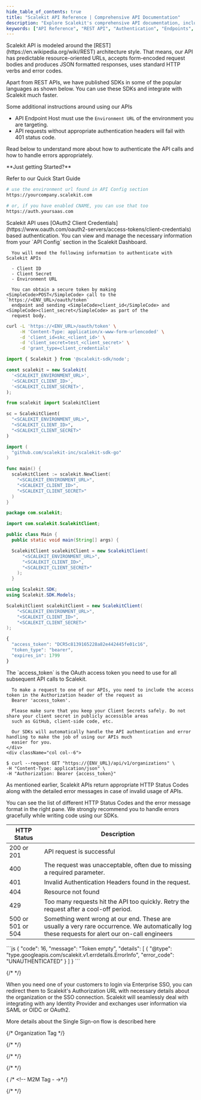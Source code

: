 ```yaml
---
hide_table_of_contents: true
title: "Scalekit API Reference | Comprehensive API Documentation"
description: "Explore Scalekit's comprehensive API documentation, including authentication, user management, webhooks, and integration endpoints for seamless implementation."
keywords: ["API Reference", "REST API", "Authentication", "Endpoints", "Integration", "User Management", "Webhooks", "API Documentation"]
---
```



<SidebarWrapper>
<div className="custom_container">

<aside>
  <div className="sidebar">
    <div className="sidebarContainer">
      <nav className="menu thin-scrollbar">
        <ul className="theme-doc-sidebar-menu menu__list">
          <SidebarItems></SidebarItems>
        </ul>
      </nav>
    </div>
  </div>
</aside>

<div className="theme-doc-markdown markdown">

<IntersectingHeader
    id="introduction"
    title="Introduction"
    initialInView="true"
    classList="undefined"
/>
<div className="row section">
<div className="col col--6">
Scalekit API is modeled around the [REST](https://en.wikipedia.org/wiki/REST) architecture style. That means, our API has predictable resource-oriented URLs, accepts form-encoded request bodies and produces JSON formatted responses, uses standard HTTP verbs and error codes.

Apart from REST APIs, we have published SDKs in some of the popular languages as shown below. You can use these SDKs and integrate with Scalekit much faster.

Some additional instructions around using our APIs

- API Endpoint Host must use the `Environment URL` of the environment you are targeting.
- API requests without appropriate authentication headers will fail with 401 status code.

Read below to understand more about how to authenticate the API calls and how to handle errors appropriately.

</div>
<div className="col col--6">
**Just getting Started?**

Refer to our <Link href="/sso/quickstart" target="_blank">Quick Start Guide</Link> <br />

<InstallSDK />

<CodeWithHeader title="API Server Endpoint">

```bash
# use the environment url found in API Config section
https://yourcompany.scalekit.com

# or, if you have enabled CNAME, you can use that too
https://auth.yoursaas.com
```

</CodeWithHeader>
</div>
</div>

<IntersectingHeader id="authentication" title="Authentication" initialInView="false" />

<div className="row section">
    <div className="col col--6">
      Scalekit API uses [OAuth2 Client Credentials](https://www.oauth.com/oauth2-servers/access-tokens/client-credentials) based authentication. You can view and manage the necessary information from your `API Config` section in the Scalekit Dashboard.

      You will need the following information to authenticate with Scalekit APIs

      - Client ID
      - Client Secret
      - Environment URL

      You can obtain a secure token by making <SimpleCode>POST</SimpleCode> call to the `https://<ENV_URL>/oauth/token`
      endpoint and sending <SimpleCode>client_id</SimpleCode> and <SimpleCode>client_secret</SimpleCode> as part of the
      request body.

</div>
<div className="col col--6">
<CodeWithHeader title="API Authentication">
<Tabs groupId="tech-stack" queryString>
<TabItem value="curl" label="cURL">

```bash showLineNumbers
curl -L 'https://<ENV_URL>/oauth/token' \
     -H 'Content-Type: application/x-www-form-urlencoded' \
     -d 'client_id=skc_<client_id>' \
     -d 'client_secret=test_<client_secret>' \
     -d 'grant_type=client_credentials'
```

</TabItem>
<TabItem value="nodejs" label="Node.js">

```js showLineNumbers
import { Scalekit } from '@scalekit-sdk/node';

const scalekit = new Scalekit(
  '<SCALEKIT_ENVIRONMENT_URL>',
  '<SCALEKIT_CLIENT_ID>',
  '<SCALEKIT_CLIENT_SECRET>',
);
```

</TabItem>
<TabItem value="py" label="Python">

```python showLineNumbers
from scalekit import ScalekitClient

sc = ScalekitClient(
  "<SCALEKIT_ENVIRONMENT_URL>",
  "<SCALEKIT_CLIENT_ID>",
  "<SCALEKIT_CLIENT_SECRET>"
)
```

</TabItem>
<TabItem value="golang" label="Go">

```go showLineNumbers
import (
  "github.com/scalekit-inc/scalekit-sdk-go"
)

func main() {
  scalekitClient := scalekit.NewClient(
    "<SCALEKIT_ENVIRONMENT_URL>",
    "<SCALEKIT_CLIENT_ID>",
    "<SCALEKIT_CLIENT_SECRET>"
  )
}
```

</TabItem>

<TabItem value="java" label="Java">

```java showLineNumbers
package com.scalekit;

import com.scalekit.ScalekitClient;

public class Main {
  public static void main(String[] args) {

  ScalekitClient scalekitClient = new ScalekitClient(
      "<SCALEKIT_ENVIRONMENT_URL>",
      "<SCALEKIT_CLIENT_ID>",
      "<SCALEKIT_CLIENT_SECRET>"
    );
  }
```

</TabItem>
<TabItem value="dotnet" label=".NET">

```csharp showLineNumbers
using Scalekit.SDK;
using Scalekit.SDK.Models;

ScalekitClient scalekitClient = new ScalekitClient(
    "<SCALEKIT_ENVIRONMENT_URL>",
    "<SCALEKIT_CLIENT_ID>",
    "<SCALEKIT_CLIENT_SECRET>"
);
```

</TabItem>
</Tabs>
</CodeWithHeader>
<CodeWithHeader title="Response">

```js showLineNumbers
{
  "access_token": "DCR5c8139165228a82e442445fe01c16",
  "token_type": "bearer",
  "expires_in": 1799
}
```

</CodeWithHeader>
</div>
</div>

<IntersectingHeader
  id="using-access-token"
  title="Using Access Token"
  subheading="true"
  classList="ApiCategoryList"
/>

<div className="row section">
    <div className="col col--6">
      The `access_token` is the OAuth access token you need to use for all subsequent API calls to Scalekit.

      To make a request to one of our APIs, you need to include the access token in the Authorization header of the request as
      Bearer 'access_token'.

      Please make sure that you keep your Client Secrets safely. Do not share your client secret in publicly accessible areas
      such as GitHub, client-side code, etc.

      Our SDKs will automatically handle the API authentication and error handling to make the job of using our APIs much
      easier for you.
    </div>
    <div className="col col--6">

<CodeWithHeader title="Using Bearer Token">

```shell showLineNumbers
$ curl --request GET "https://{ENV_URL}/api/v1/organizations" \
-H "Content-Type: application/json" \
-H "Authorization: Bearer {access_token}"
```

</CodeWithHeader>

</div>
</div>

<IntersectingHeader id="error-handling" title="Error Handling" />

<div className="row section">
    <div className="col col--6">
As mentioned earlier, Scalekit APIs return appropriate HTTP Status Codes along with the detailed error messages in case of invalid usage of APIs.

You can see the list of different HTTP Status Codes and the error message format in the right pane. We strongly recommend you to handle errors gracefully while writing code using our SDKs.

</div>
<div className="col col--6">
<CodeWithHeader title="Error Codes">

| HTTP Status       | Description                                                                                                                                    |
| ----------------- | ---------------------------------------------------------------------------------------------------------------------------------------------- |
| 200 or 201        | API request is successful                                                                                                                      |
| 400               | The request was unacceptable, often due to missing a required parameter.                                                                       |
| 401               | Invalid Authentication Headers found in the request.                                                                                           |
| 404               | Resource not found                                                                                                                             |
| 429               | Too many requests hit the API too quickly. Retry the request after a cool-off period.                                                          |
| 500 or 501 or 504 | Something went wrong at our end. These are usually a very rare occurrence. We automatically log these requests for alert our on-call engineers |

</CodeWithHeader>

<CodeWithHeader title="401: Error Message">
```js
{
  "code": 16,
  "message": "Token empty",
  "details": [
    {
      "@type": "type.googleapis.com/scalekit.v1.errdetails.ErrorInfo",
      "error_code": "UNAUTHENTICATED"
    }
  ]
}
```
</CodeWithHeader>
</div>
</div>

{/* <!-- Single Sign-on Section --> */}

<IntersectingHeader id="tag/Authentication" title="Single Sign-on"/>
<div className="row section">
    <div className="col col--6">
        When you need one of your customers to login via Enterprise SSO, you can redirect them to Scalekit's Authorization URL with necessary details about the organization or the SSO connection. Scalekit will seamlessly deal with integrating with any Identity Provider and exchanges user information via SAML or OIDC or OAuth2.

More details about the Single Sign-on flow is described <Link href="/sso/quickstart" target="_blank">here</Link>

</div>
<div className="col col--6">
<Endpoints tag="Authentication" />
</div>

</div>

<APIEndpoint method="get" endpoint="/oauth/authorize" tag="Authentication" />
<APIEndpoint method="post" endpoint="/oauth/token" tag="Authentication" />

{/* Organization Tag */}

<OrganizationTag></OrganizationTag>

{/* <!-- Admin Portal Tag --> */}

<AdminPortalTag></AdminPortalTag>

{/* <!-- Connections Tag --> */}

<ConnectionTag></ConnectionTag>

{/* <!-- Directory Tag --> */}

<DirectoryTag></DirectoryTag>

{ /* <!-- M2M Tag - ->*/}

<M2MTag></M2MTag>

{/* <!-- Webhooks Tag --> */}

<WebhooksTag></WebhooksTag>

</div>
</div>
</SidebarWrapper>
